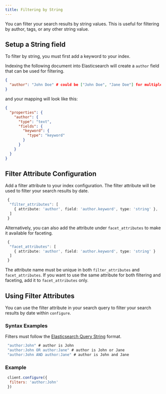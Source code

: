 ```yaml
---
title: Filtering by String
---
```


You can filter your search results by string values. This is useful for filtering by author, tags, or any other string value.

## Setup a String field

To filter by string, you must first add a keyword to your index.

Indexing the following document into Elasticsearch will create a `author` field that can be used for filtering.

```json
{
  "author": "John Doe" # could be ["John Doe", "Jane Doe"] for multiple authors
}
```

and your mapping will look like this:

```json
{
  "properties": {
    "author": {
      "type": "text",
      "fields": {
        "keyword": {
          "type": "keyword"
        }
      }
    }
  }
}
```

## Filter Attribute Configuration

Add a filter attribute to your index configuration. The filter attribute will be used to filter your search results by date.

```ts
 {
  "filter_attributes": [
    { attribute: 'author', field: 'author.keyword', type: 'string' },
  ]
 }

```

Alternatively, you can also add the attribute under `facet_attributes` to make it available for faceting.

```ts
 {
  "facet_attributes": [
    { attribute: 'author', field: 'author.keyword', type: 'string' }
  ]
 }

```

The attribute name must be unique in both `filter_attributes` and `facet_attributes`. If you want to use the same attribute for both filtering and faceting, add it to `facet_attributes` only.

## Using Filter Attributes

You can use the filter attribute in your search query to filter your search results by date within `configure`.


### Syntax Examples
Filters must follow the [Elasticsearch Query String](https://www.elastic.co/guide/en/elasticsearch/reference/current/query-dsl-query-string-query.html) format.

```js
 "author:John" # author is John
 "author:John OR author:Jane" # author is John or Jane
 "author:John AND author:Jane" # author is John and Jane
```

### Example

```js title="Instantsearch.js - Configure"
 client.configure({
  filters: 'author:John'
 })
```
